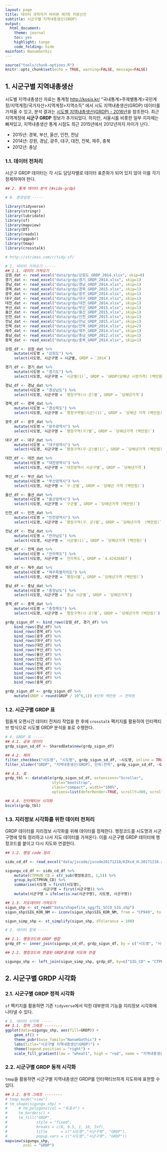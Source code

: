 ```yaml
---
layout: page
title: 데이터 과학자가 바라본 제7회 지방선건
subtitle: 시군구별 지역내총생산(GRDP)
output:
  html_document: 
    theme: journal
    toc: yes
    highlight: tango
    code_folding: hide
mainfont: NanumGothic
---
```


```r
source("tools/chunk-options.R")
knitr::opts_chunk$set(echo = TRUE, warning=FALSE, message=FALSE)

```

## 1. 시군구별 지역내총생산 {#sigun-grdp}

시도별 지역내총생산 자료는 통계청 [http://kosis.kr/](http://kosis.kr/) "국내통계>주제별통계>국민계정/지역계정/국가자산>지역계정>지역소득"
에서 시도 지역내총생산(GRDP) 데이터를 가져올 수 있고, 분석 결과는 [시도별 지역내총생산(GRDP) - 2016년](le-grdp-sido.html)을 참조한다.
최근 지역계정에 **시군구 GRDP** 정보가 추가되었다. 하지만, 서울시를 비롯한 일부 지자체는 빠져있고, 지역내총생산 통계 시점도 최근 2015년에서 2012년까지 차이가 난다.

- 2015년: 경북, 부산, 울산, 인천, 전남
- 2014년: 강원, 경남, 광주, 대구, 대전, 전북, 제주, 충북
- 2012년: 충남

### 1.1. 데이터 전처리 {#sigun-grdp-setup}

시군구 GRDP 데이터는 각 시도 담당자별로 데이터 표준화가 되어 있지 않아 이를 각기 정제하여야 한다.

``` r
## 2. 통계 데이터 분석 {#sido-grdp}

# 0. 환경설정 -----

library(tidyverse)
library(stringr)
library(lubridate)
library(sf)
library(mapview)
library(DT)
library(readxl)
library(ggpubr)
library(tmap)
library(crosstalk)

# http://strimas.com/r/tidy-sf/

# 1. 데이터 가져오기 -----
## 1.1. 데이터 가져오기
강원_dat <- read_excel("data/grdp/강원도_GRDP_2014.xlsx", skip=0)
경기_dat <- read_excel("data/grdp/경기_GRDP_2014.xlsx", skip=1)
경남_dat <- read_excel("data/grdp/경남_GRDP_2014.xlsx", skip=1)
경북_dat <- read_excel("data/grdp/경북_GRDP_2015.xlsx", skip=1)
광주_dat <- read_excel("data/grdp/광주_GRDP_2014.xlsx", skip=1)
대구_dat <- read_excel("data/grdp/대구_GRDP_2014.xlsx", skip=1)
대전_dat <- read_excel("data/grdp/대전_GRDP_2014.xlsx", skip=1)
부산_dat <- read_excel("data/grdp/부산_GRDP_2015.xlsx", skip=1)
울산_dat <- read_excel("data/grdp/울산_GRDP_2015.xlsx", skip=1)
인천_dat <- read_excel("data/grdp/인천_GRDP_2015.xlsx", skip=1)
전남_dat <- read_excel("data/grdp/전남_GRDP_2015.xlsx", skip=1)
전북_dat <- read_excel("data/grdp/전북_GRDP_2014.xlsx", skip=2)
제주_dat <- read_excel("data/grdp/제주_GRDP_2014.xlsx", skip=1)
충남_dat <- read_excel("data/grdp/충남_GRDP_2012.xlsx", skip=1)
충북_dat <- read_excel("data/grdp/충북_GRDP_2014.xlsx", skip=1)

강원_df <- 강원_dat %>% 
    mutate(시도명 = "강원도") %>% 
    select(시도명, 시군구명 = 시군별, GRDP = `2014`)

경기_df <- 경기_dat %>% 
    mutate(시도명 = "경기도") %>% 
    select(시도명, 시군구명 = `시군별(1)`, GRDP = `GRDP(당해년 시장가격) (백만원)`)

경남_df <- 경남_dat %>% 
    mutate(시도명 = "경상남도") %>% 
    select(시도명, 시군구명 = `행정구역(시·군)별`, GRDP = `당해년가격`)

경북_df <- 경북_dat %>% 
    mutate(시도명 = "경상북도") %>% 
    select(시도명, 시군구명 = `행정구역별(시군)(1)`, GRDP = `당해년 가격 (백만원)`)

광주_df <- 광주_dat %>% 
    mutate(시도명 = "광주광역시") %>% 
    select(시도명, 시군구명 = `행정구역(구)별`, GRDP = `당해년가격 (백만원)`)

대구_df <- 대구_dat %>% 
    mutate(시도명 = "대구광역시") %>% 
    select(시도명, 시군구명 = `행정구역(구·군)별(1)`, GRDP = `당해년가격 (백만원)`)

대전_df <- 대전_dat %>% 
    mutate(시도명 = "대전광역시") %>% 
    select(시도명, 시군구명 = `대전광역시 시군구별`, GRDP = `당해년가격`)

부산_df <- 부산_dat %>% 
    mutate(시도명 = "부산광역시") %>% 
    select(시도명, 시군구명 = `구·군별`, GRDP = `당해년 가격 (백만원)`)

울산_df <- 울산_dat %>% 
    mutate(시도명 = "울산광역시") %>% 
    select(시도명, 시군구명 = `구군별`, GRDP = `당해년가격 (백만원)`)

인천_df <- 인천_dat %>% 
    mutate(시도명 = "인천광역시") %>% 
    select(시도명, 시군구명 = `행정구역(구．군)별`, GRDP = `당해년가격  (백만원)`)

전남_df <- 전남_dat %>% 
    mutate(시도명 = "전라남도") %>% 
    select(시도명, 시군구명 = `시군별(1)`, GRDP = `당해년가격 (백만원)`)

전북_df <- 전북_dat %>% 
    mutate(시도명 = "전라북도") %>% 
    select(시도명, 시군구명 = `전라북도`, GRDP = `4.424268E7`)

제주_df <- 제주_dat %>% 
    mutate(시도명 = "제주특별자치도") %>% 
    select(시도명, 시군구명 = `행정시별`, GRDP = `당해년가격 (백만원)`)

충남_df <- 충남_dat %>% 
    mutate(시도명 = "충청남도") %>% 
    select(시도명, 시군구명 = `충남 시군별`, GRDP = `당해년가격`)

충북_df <- 충북_dat %>% 
    mutate(시도명 = "충청북도") %>% 
    select(시도명, 시군구명 = `행정구역(시·군)별`, GRDP = `당해년가격 (백만원)`)

grdp_sigun_df <- bind_rows(강원_df, 경기_df) %>% 
    bind_rows(경남_df) %>% 
    bind_rows(경북_df) %>% 
    bind_rows(광주_df) %>% 
    bind_rows(대구_df) %>% 
    bind_rows(대전_df) %>% 
    bind_rows(부산_df) %>% 
    bind_rows(울산_df) %>% 
    bind_rows(인천_df) %>% 
    bind_rows(전남_df) %>% 
    bind_rows(전북_df) %>% 
    bind_rows(제주_df) %>% 
    bind_rows(충남_df) %>% 
    bind_rows(충북_df)

grdp_sigun_df <- grdp_sigun_df %>% 
    mutate(GRDP = round(GRDP / 10^6,1)) #단위 백만원 -> 천억원
```

### 1.2. 시군구별 GRDP 표 {#sigun-grdp-setup}

힘들게 오랜시간 데이터 전처리 작업을 한 후에 `crosstalk` 팩키지를 활용하여 인터랙티브 방식으로 시도별 GRDP 분석을 표로 수행한다.

``` r
# 4. GRDP 표 -----
## 4.1. 공유 데이터
grdp_sigun_sd_df <- SharedData$new(grdp_sigun_df)

## 4.2. 제어
filter_checkbox("시도명", "시도명", grdp_sigun_sd_df, ~시도명, inline = TRUE)
filter_slider("GRDP", "지역내총생산(GRDP), 단위:천억", grdp_sigun_sd_df, ~GRDP, width = "50%")

## 4.3. 표
grdp_tbl <- datatable(grdp_sigun_sd_df, extensions="Scroller", 
                     style="bootstrap", 
                     class="compact", width="100%",
                     options=list(deferRender=TRUE, scrollY=300, scroller=TRUE))

## 4.4. 인터랙티브 시각화
bscols(grdp_tbl)
```

### 1.3. 지리정보 시각화를 위한 데이터 전처리 {#sigun-grdp-spatial-data}

GRDP 데이터를 지리정보 시각화를 위해 데이터를 정제한다.
행정코드를 시도명과 시군구명에 맞춰 정리하고 나서 지도 데이터를 가져온다.
이를 시군구별 GRDP 데이터에 행정코드를 붙이고 다시 지도와 연결한다.

``` r
## 1.2. 행정 code 정리

sido_cd_df <- read_excel("data/jscode/jscode20171218/KIKcd_H.20171218.xlsx", sheet="KIKcd_H")

sigungu_cd_df <- sido_cd_df %>% 
    mutate(CTPRVN_CD = str_sub(행정동코드, 1,5)) %>% 
    group_by(CTPRVN_CD) %>% 
    summarise(시도명 = first(시도명),
                 시군구명 = first(시군구명)) %>% 
    mutate(시군구명 = ifelse(is.na(시군구명), 시도명, 시군구명))

## 1.3. 지도데이터 가져오기
sigun_shp <- st_read("data/shapefile_sgg/TL_SCCO_SIG.shp")
sigun_shp$SIG_KOR_NM <- iconv(sigun_shp$SIG_KOR_NM, from = "CP949", to = "UTF-8", sub = NA, mark = TRUE, toRaw = FALSE)

sigun_simp_shp <- st_simplify(sigun_shp, dTolerance = 100)

# 2. 데이터 정제 -----

## 2.1. 행정코드와 GRDP 병합
grdp_df <- inner_join(sigungu_cd_df, grdp_sigun_df, by = c("시도명", "시군구명"))

## 2.2. 행정코드와 연결된 GRDP결과를 지도와 연결

sigungu_shp <- left_join(sigun_simp_shp, grdp_df, by=c("SIG_CD" = "CTPRVN_CD"))
```


## 2. 시군구별 GRDP 시각화 {#sigun-grdp-spatial-viz}

### 2.1. 시군구별 GRDP 정적 시각화 {#sigun-grdp-viz-static}

`sf` 팩키지를 활용하면 기존 `tidyverse`에서 익힌 대부분의 기능을 지리정보 시각화에 나타낼 수 있다.

``` r
# 3. 데이터 시각화 -----
## 3.1. 정적 그래프 --------
ggplot(data=sigungu_shp, aes(fill=GRDP)) +
    geom_sf() +
    theme_pubr(base_family="NanumGothic") +
    labs(title="시군구별 지역내총생산(GRDP)") + 
    theme(legend.position = "right") +
    scale_fill_gradient(low = "wheat1", high = "red", name = "지역내총생산", labels = scales::comma)
```

### 2.2. 시군구별 GRDP 동적 시각화 {#sigun-grdp-spatial-viz}

`tmap`을 활용하면 시군구별 지역내총생산 GRDP를 인터랙티브하게 지도위에 표현할 수 있다. 

``` r
## 3.2. 동적 그래프 --------
# tmap_mode("view")
# tm_shape(sigungu_shp) +
#     # tm_polygons(col = "득표수") +
#     tm_borders() +
#     tm_fill("GRDP", 
#             style = "fixed",
#             breaks = c(0, 0.5, 1, 10, Inf),
#             title      = c("시도명","시군구명", "GRDP"),
#             popup.vars = c("시도명","시군구명", "GRDP"))
mapview(sigungu_shp, 
        zcol = "GRDP")
```
